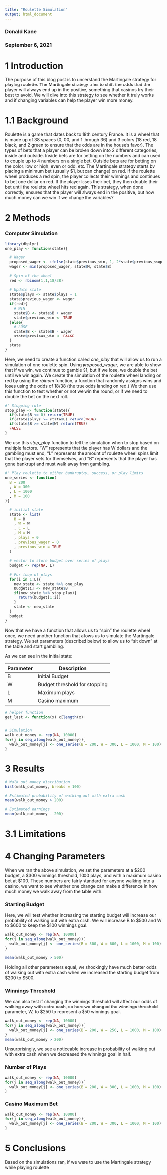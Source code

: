 ```yaml
---
title: "Roulette Simulation"
output: html_document
---
```


### Donald Kane
### September 6, 2021

# 1 Introduction
  The purpose of this blog post is to understand the Martingale strategy for playing roulette. The Martingale strategy tries to shift the odds that the player will always end up in the positive, something that casinos try their best to avoid. We will dive into this strategy to see whether it truly works and if changing variables can help the player win more money.

# 1.1 Background
  Roulette is a game that dates back to 18th century France. It is a wheel that is made up of 38 spaces (0, 00, and 1 through 36) and 3 colors (18 red, 18 black, and 2 green to ensure that the odds are in the house's favor). The types of bets that a player can be broken down into 2 different categories, inside and outside. Inside bets are for betting on the numbers and can used to couple up to 4 numbers on a single bet. Outside bets are for betting on the color, low or high, even or odd, etc.
  The Martingale strategy starts by placing a minimum bet (usually $1, but can change) on red. If the roulette wheel produces a red spin, the player collects their winnings and continues to bet one dollar on red. If the player loses their bet, they then double their bet until the roulette wheel hits red again. This strategy, when done correctly, ensures that the player will always end in the positive, but how much money can we win if we change the variables?

# 2 Methods

### Computer Simulation

```r
library(dbplyr)
one_play <- function(state){
  
  # Wager
  proposed_wager <- ifelse(state$previous_win, 1, 2*state$previous_wager)
  wager <- min(proposed_wager, state$M, state$B)
  
  # Spin of the wheel
  red <- rbinom(1,1,18/38)
  
  # Update state
  state$plays <- state$plays + 1
  state$previous_wager <- wager
  if(red){
    # WIN
    state$B <- state$B + wager
    state$previous_win <- TRUE
  }else{
    # LOSE
    state$B <- state$B - wager
    state$previous_win <- FALSE
  }
  state
}
```

Here, we need to create a function called *one_play* that will allow us to run a simulation of one roulette spin. Using *proposed_wager*, we are able to show that if we win, we continue to gamble $1, but if we lose, we double the bet until we win again. We create the simulation of the roulette wheel landing on red by using the *rbinom* function, a function that randomly assigns wins and loses using the odds of 18/38 (the true odds landing on red.) We then use this function to test whether or not we win the round, or if we need to double the bet on the next roll.

``` r

#' Stopping rule
stop_play <- function(state){
  if(state$B <= 0) return(TRUE)
  if(state$plays >= state$L) return(TRUE)
  if(state$B >= state$W) return(TRUE)
  FALSE
}
```

We use this *stop_play* function to tell the simulation when to stop based on multiple factors. "W" represents that the player has W dollars and the gambling must end, "L" represents the amount of roulette wheel spins limit that the player sets for themselves, and "B" represents that the player has gone bankrupt and must walk away from gambling.

```r
#' Play roulette to either bankruptcy, success, or play limits
one_series <- function(
  B = 200
  , W = 300
  , L = 1000
  , M = 100
){
  
  # initial state
  state <- list(
    B = B
    , W = W
    , L = L
    , M = M
    , plays = 0
    , previous_wager = 0
    , previous_win = TRUE
  )
  
  # vector to store budget over series of plays
  budget <- rep(NA, L)
  
  # For loop of plays
  for(i in 1:L){
    new_state <- state %>% one_play
    budget[i] <- new_state$B
    if(new_state %>% stop_play){
      return(budget[1:i])
    }
    state <- new_state
  }
  budget    
}
```

Now that we have a function that allows us to "spin" the roulette wheel once, we need another function that allows us to simulate the Martingale strategy. We set parameters (described below) to allow us to "sit down" at the table and start gambling. 

As we can see in the initial state:

Parameter     | Description
------------- | -------------
B             | Initial Budget
W             | Budget threshold for stopping
L             | Maximum plays
M             | Casino maximum

``` r
# helper function
get_last <- function(x) x[length(x)] 


# Simulation
walk_out_money <- rep(NA, 10000)
for(j in seq_along(walk_out_money)){
  walk_out_money[j] <- one_series(B = 200, W = 300, L = 1000, M = 100) %>% get_last
}
```


# 3 Results

```r
# Walk out money distribution
hist(walk_out_money, breaks = 100)
```

``` r
# Estimated probability of walking out with extra cash
mean(walk_out_money > 200)
```

```r
# Estimated earnings
mean(walk_out_money - 200)
```

# 3.1 Limitations


# 4 Changing Parameters

When we ran the above simulation, we set the parameters at a \$200 budget, a \$300 winnings threshold, 1000 plays, and with a maximum casino bet at \$100. These numbers are fairly standard for anyone walking into a casino, we want to see whether one change can make a difference in how much money we walk away from the table with.

### Starting Budget

Here, we will test whether increasing the starting budget will increase our probability of walking out with extra cash. We will increase B to \$500 and W to \$600 to keep the \$100 winnings goal.

```r
walk_out_money <- rep(NA, 10000)
for(j in seq_along(walk_out_money)){
  walk_out_money[j] <- one_series(B = 500, W = 600, L = 1000, M = 100) %>% get_last
}

mean(walk_out_money > 500)
```

Holding all other parameters equal, we shockingly have much better odds of walking out with extra cash when we increased the starting budget from \$200 to \$500. 

### Winnings Threshold

We can also test if changing the winnings threshold will affect our odds of walking away with extra cash, so here we changed the winnings threshold parameter, W, to \$250 to represent a \$50 winnings goal.
```r
walk_out_money <- rep(NA, 10000)
for(j in seq_along(walk_out_money)){
  walk_out_money[j] <- one_series(B = 200, W = 250, L = 1000, M = 100) %>% get_last
}
mean(walk_out_money > 200)

```

Unsurprisingly, we see a noticeable increase in probability of walking out with extra cash when we decreased the winnings goal in half.

### Number of Plays

```r
walk_out_money <- rep(NA, 10000)
for(j in seq_along(walk_out_money)){
  walk_out_money[j] <- one_series(B = 200, W = 300, L = 1000, M = 100) %>% get_last
}
```

### Casino Maximum Bet

```r
walk_out_money <- rep(NA, 10000)
for(j in seq_along(walk_out_money)){
  walk_out_money[j] <- one_series(B = 200, W = 300, L = 1000, M = 100) %>% get_last
}
```

# 5 Conclusions

Based on the simulations ran, if we were to use the Martingale strategy while playing roulette 